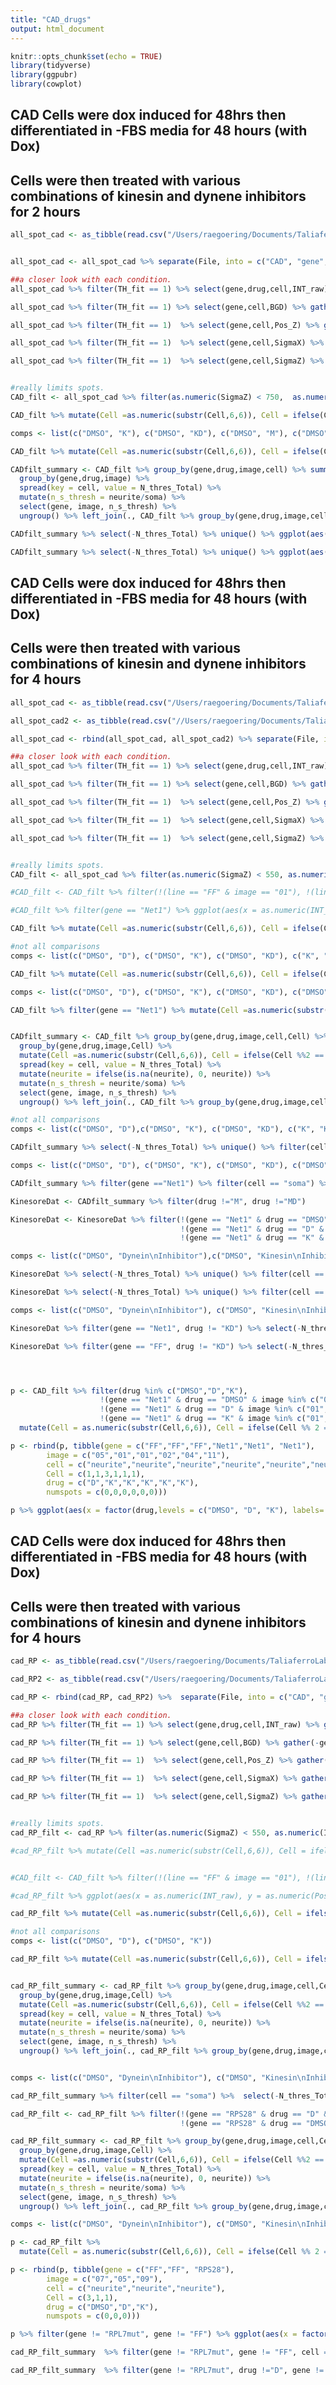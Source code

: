 ```yaml
---
title: "CAD_drugs"
output: html_document
---
```


```r
knitr::opts_chunk$set(echo = TRUE)
library(tidyverse)
library(ggpubr)
library(cowplot)
```

## CAD Cells were dox induced for 48hrs then differentiated in -FBS media for 48 hours (with Dox)
## Cells were then treated with various combinations of kinesin and dynene inhibitors for 2 hours


```r
all_spot_cad <- as_tibble(read.csv("/Users/raegoering/Documents/TaliaferroLab/IEC_FISH/22.02.21_CAD_Drugs/Results/_FISH-QUANT__all_spots_220221.txt", header = TRUE, skip = 13, sep = "\t"))


all_spot_cad <- all_spot_cad %>% separate(File, into = c("CAD", "gene", "drug", "image", "stack"), sep = "_") %>%  mutate(cell = as.numeric(substr(Cell, 6, 6)), cell = ifelse(cell %% 2 == 0, "neurite", "soma"), image = substr(image,1,2)) %>% select(gene,drug, image, cell, everything(), -stack) 

```

```r

##a closer look with each condition.
all_spot_cad %>% filter(TH_fit == 1) %>% select(gene,drug,cell,INT_raw) %>% gather(-gene,-drug,-cell,key = "param", value = "value") %>% mutate(value = as.numeric(value)) %>% ggplot(aes(y=value, group = gene, fill = gene)) + geom_density(alpha = 0.5) + theme_cowplot() + ylim(750,2500) + facet_grid(.~cell) + geom_hline(yintercept = 1600)

all_spot_cad %>% filter(TH_fit == 1) %>% select(gene,cell,BGD) %>% gather(-gene,-cell,key = "param", value = "value") %>% mutate(value = as.numeric(value)) %>% ggplot(aes(y=value, group = gene, fill = gene)) + geom_density(alpha = 0.5) + theme_cowplot() + ylim(500,1200) + facet_grid(.~cell) + geom_hline(yintercept = 700)

all_spot_cad %>% filter(TH_fit == 1)  %>% select(gene,cell,Pos_Z) %>% gather(-gene,-cell,key = "param", value = "value") %>% mutate(value = as.numeric(value)) %>% ggplot(aes(y=value, group = gene, fill = gene)) + geom_density(alpha = 0.5) + theme_cowplot()  + facet_grid(.~cell) + geom_hline(yintercept = 900) + geom_hline(yintercept = 9000)

all_spot_cad %>% filter(TH_fit == 1)  %>% select(gene,cell,SigmaX) %>% gather(-gene,-cell,key = "param", value = "value") %>% mutate(value = as.numeric(value)) %>% ggplot(aes(y=value, group = gene, fill = gene)) + geom_density(alpha = 0.5) + theme_cowplot()  + facet_grid(.~cell) + geom_hline(yintercept = 450)

all_spot_cad %>% filter(TH_fit == 1)  %>% select(gene,cell,SigmaZ) %>% gather(-gene,-cell,key = "param", value = "value") %>% mutate(value = as.numeric(value)) %>% ggplot(aes(y=value, group = gene, fill = gene)) + geom_density(alpha = 0.5) + theme_cowplot() + facet_grid(.~cell) + geom_hline(yintercept = 750)


#really limits spots.
CAD_filt <- all_spot_cad %>% filter(as.numeric(SigmaZ) < 750,  as.numeric(INT_raw) > 1600, as.numeric(INT_raw) < 3000, as.numeric(Pos_Z) > 1400, as.numeric(Pos_Z) < 9000)

```

```r

CAD_filt %>% mutate(Cell =as.numeric(substr(Cell,6,6)), Cell = ifelse(Cell %%2 == 0, Cell-1,Cell)) %>%  group_by(gene,drug,image,cell,Cell) %>% summarize(numspots = n()) %>% ggplot(aes(x = drug, y = numspots, fill = gene)) + geom_boxplot() + theme_cowplot() + facet_grid(cell~gene, scales = "free_y")

comps <- list(c("DMSO", "K"), c("DMSO", "KD"), c("DMSO", "M"), c("DMSO", "MD"), c("DMSO", "KM"), c("DMSO", "KMD"), c("K", "KD"), c("M", "MD"), c("KM", "KMD"))

CAD_filt %>% mutate(Cell =as.numeric(substr(Cell,6,6)), Cell = ifelse(Cell %%2 == 0, Cell-1,Cell)) %>%  group_by(gene,drug,image,cell,Cell) %>% summarize(numspots = n()) %>% filter(cell == "neurite") %>% ggplot(aes(x = factor(drug,levels = c("DMSO", "D", "K", "KD", "M", "MD", "KM", "KMD")), y = numspots)) + geom_boxplot(aes(fill = gene), outlier.shape = NA) + theme_cowplot() + stat_compare_means(comparisons = comps, method = "t.test", label = "p.signif", size = 7, hide.ns = TRUE, vjust = 0.5) + labs(x = "", y = "Spots in Neurite") + guides(fill = "none")  + facet_grid(gene~.)  + EnvStats::stat_n_text(y.pos = 0)

CADfilt_summary <- CAD_filt %>% group_by(gene,drug,image,cell) %>% summarize(N_thres_Total = n()) %>% ungroup() %>% select(gene, drug, image, cell, N_thres_Total) %>% 
  group_by(gene,drug,image) %>% 
  spread(key = cell, value = N_thres_Total) %>%
  mutate(n_s_thresh = neurite/soma) %>% 
  select(gene, image, n_s_thresh) %>% 
  ungroup() %>% left_join(., CAD_filt %>% group_by(gene,drug,image,cell) %>% summarize(N_thres_Total = n()) %>% ungroup() %>% select(gene, drug, image, cell, N_thres_Total)) 

CADfilt_summary %>% select(-N_thres_Total) %>% unique() %>% ggplot(aes(x = factor(drug,levels = c("DMSO", "D", "K", "KD", "M", "MD", "KM", "KMD")), y = n_s_thresh))  + geom_boxplot(aes(fill = gene),outlier.shape = NA) + geom_point(alpha = 0.25, position = "jitter") + theme_cowplot() + stat_compare_means(comparisons = comps, method = "t.test", label = "p.signif", size = 7, hide.ns = TRUE,vjust = 0.5) + labs(x = "", y = "Spots in Neurite/Soma") + guides(fill = "none") + scale_fill_manual(values = c("#808080", "#95e7d9")) + facet_grid(gene~.) + EnvStats::stat_n_text(y.pos = -0.05)

CADfilt_summary %>% select(-N_thres_Total) %>% unique() %>% ggplot(aes(x = gene, y = n_s_thresh))  + geom_boxplot(aes(fill = gene),outlier.shape = NA) + geom_point(alpha = 0.25, position = "jitter") + theme_cowplot() + stat_compare_means(comparisons = list(c("FF","Net1")), method = "t.test", label = "p.signif", size = 7, hide.ns = TRUE,vjust = 0.5) + labs(x = "", y = "Spots in Neurite/Soma") + guides(fill = "none") + scale_fill_manual(values = c("#808080", "#95e7d9")) + facet_grid(.~factor(drug,levels = c("DMSO", "D", "K", "KD", "M", "MD", "KM", "KMD"))) + EnvStats::stat_n_text(y.pos = -0.05)


```


## CAD Cells were dox induced for 48hrs then differentiated in -FBS media for 48 hours (with Dox)
## Cells were then treated with various combinations of kinesin and dynene inhibitors for 4 hours


```r
all_spot_cad <- as_tibble(read.csv("/Users/raegoering/Documents/TaliaferroLab/IEC_FISH/22.02.24_CAD_4hr_Drugs/Results/_FISH-QUANT__all_spots_220225.txt", header = TRUE, skip = 13, sep = "\t"))

all_spot_cad2 <- as_tibble(read.csv("//Users/raegoering/Documents/TaliaferroLab/IEC_FISH/22.02.24_CAD_4hr_Drugs/Results/_FISH-QUANT__all_spots_220228.txt", header = TRUE, skip = 13, sep = "\t"))

all_spot_cad <- rbind(all_spot_cad, all_spot_cad2) %>% separate(File, into = c("CAD", "gene", "drug", "image", "stack"), sep = "_") %>%  mutate(cell = as.numeric(substr(Cell, 6, 6)), cell = ifelse(cell %% 2 == 0, "neurite", "soma"), image = substr(image,1,2)) %>% select(gene,drug, image, cell, everything(), -stack) 

```

```r

##a closer look with each condition.
all_spot_cad %>% filter(TH_fit == 1) %>% select(gene,drug,cell,INT_raw) %>% gather(-gene,-drug,-cell,key = "param", value = "value") %>% mutate(value = as.numeric(value)) %>% ggplot(aes(y=value, group = gene, fill = gene)) + geom_density(alpha = 0.5) + theme_cowplot() + ylim(0,5000) + facet_grid(.~cell) + geom_hline(yintercept = 800)

all_spot_cad %>% filter(TH_fit == 1) %>% select(gene,cell,BGD) %>% gather(-gene,-cell,key = "param", value = "value") %>% mutate(value = as.numeric(value)) %>% ggplot(aes(y=value, group = gene, fill = gene)) + geom_density(alpha = 0.5) + theme_cowplot() + facet_grid(.~cell) 

all_spot_cad %>% filter(TH_fit == 1)  %>% select(gene,cell,Pos_Z) %>% gather(-gene,-cell,key = "param", value = "value") %>% mutate(value = as.numeric(value)) %>% ggplot(aes(y=value, group = gene, fill = gene)) + geom_density(alpha = 0.5) + theme_cowplot()  + facet_grid(.~cell) + geom_hline(yintercept = 500) + geom_hline(yintercept = 9000)

all_spot_cad %>% filter(TH_fit == 1)  %>% select(gene,cell,SigmaX) %>% gather(-gene,-cell,key = "param", value = "value") %>% mutate(value = as.numeric(value)) %>% ggplot(aes(y=value, group = gene, fill = gene)) + geom_density(alpha = 0.5) + theme_cowplot()  + facet_grid(.~cell) + geom_hline(yintercept = 450)

all_spot_cad %>% filter(TH_fit == 1)  %>% select(gene,cell,SigmaZ) %>% gather(-gene,-cell,key = "param", value = "value") %>% mutate(value = as.numeric(value)) %>% ggplot(aes(y=value, group = gene, fill = gene)) + geom_density(alpha = 0.5) + theme_cowplot() + facet_grid(.~cell) + geom_hline(yintercept = 550)


#really limits spots.
CAD_filt <- all_spot_cad %>% filter(as.numeric(SigmaZ) < 550, as.numeric(INT_raw) > 1500, as.numeric(Pos_Z) > 500, as.numeric(Pos_Z) < 9000, as.numeric(BGD) < 400)

#CAD_filt <- CAD_filt %>% filter(!(line == "FF" & image == "01"), !(line == "RPL7" & image == "03"), !(line == "RPL7mut" & image == "01"))

#CAD_filt %>% filter(gene == "Net1") %>% ggplot(aes(x = as.numeric(INT_raw), y = as.numeric(Pos_Z))) + geom_density2d() + facet_grid(drug~cell)
```

```r

CAD_filt %>% mutate(Cell =as.numeric(substr(Cell,6,6)), Cell = ifelse(Cell %%2 == 0, Cell-1,Cell)) %>%  group_by(gene,drug,image,cell,Cell) %>% summarize(numspots = n()) %>% ggplot(aes(x = drug, y = numspots, fill = gene)) + geom_boxplot() + theme_cowplot() + facet_grid(cell~gene, scales = "free_y") + guides(fill = "none")

#not all comparisons
comps <- list(c("DMSO", "D"), c("DMSO", "K"), c("DMSO", "KD"), c("K", "KD"))

CAD_filt %>% mutate(Cell =as.numeric(substr(Cell,6,6)), Cell = ifelse(Cell %%2 == 0, Cell-1,Cell)) %>%  group_by(gene,drug,image,cell,Cell) %>% summarize(numspots = n()) %>% filter(cell == "neurite") %>% ggplot(aes(x = factor(drug,levels = c("DMSO", "D", "K", "KD", "M", "MD", "KM", "KMD")), y = numspots)) + geom_boxplot(aes(fill = gene), outlier.shape = NA) + theme_cowplot() + stat_compare_means(comparisons = comps, method = "t.test", label = "p.signif", size = 7, hide.ns = TRUE, vjust = 0.5) + labs(x = "", y = "Spots in Neurite") + guides(fill = "none")  + facet_grid(gene~.)  + EnvStats::stat_n_text(y.pos = 0)

comps <- list(c("DMSO", "D"), c("DMSO", "K"), c("DMSO", "KD"), c("DMSO", "M"), c("DMSO", "MD"), c("K", "KD"), c("M", "MD"))

CAD_filt %>% filter(gene == "Net1") %>% mutate(Cell =as.numeric(substr(Cell,6,6)), Cell = ifelse(Cell %%2 == 0, Cell-1,Cell)) %>%  group_by(gene,drug,image,cell,Cell) %>% summarize(numspots = n()) %>% filter(cell == "neurite") %>% ggplot(aes(x = factor(drug,levels = c("DMSO", "D", "K", "KD", "M", "MD", "KM", "KMD")), y = numspots)) + geom_boxplot(aes(fill = gene), outlier.shape = NA) + theme_cowplot() + stat_compare_means(comparisons = comps, method = "t.test", label = "p.signif", size = 7, hide.ns = TRUE, vjust = 0.5) + labs(x = "", y = "Spots in Neurite") + guides(fill = "none")  + facet_grid(gene~.)  + EnvStats::stat_n_text(y.pos = 0)


CADfilt_summary <- CAD_filt %>% group_by(gene,drug,image,cell,Cell) %>% summarize(N_thres_Total = n()) %>% ungroup() %>% select(gene, drug, image, cell,Cell, N_thres_Total) %>% 
  group_by(gene,drug,image,Cell) %>% 
  mutate(Cell =as.numeric(substr(Cell,6,6)), Cell = ifelse(Cell %%2 == 0, Cell-1,Cell)) %>% 
  spread(key = cell, value = N_thres_Total) %>%
  mutate(neurite = ifelse(is.na(neurite), 0, neurite)) %>% 
  mutate(n_s_thresh = neurite/soma) %>% 
  select(gene, image, n_s_thresh) %>% 
  ungroup() %>% left_join(., CAD_filt %>% group_by(gene,drug,image,cell,Cell) %>% summarize(N_thres_Total = n()) %>% ungroup() %>% select(gene, drug, image, cell, N_thres_Total)) 

#not all comparisons
comps <- list(c("DMSO", "D"),c("DMSO", "K"), c("DMSO", "KD"), c("K", "KD"))

CADfilt_summary %>% select(-N_thres_Total) %>% unique() %>% filter(cell == "soma") %>% ggplot(aes(x = factor(drug,levels = c("DMSO", "D", "K", "KD", "M", "MD", "KM", "KMD")), y = n_s_thresh))  + geom_boxplot(aes(fill = gene),outlier.shape = NA) + geom_point(alpha = 0.25, position = "jitter") + theme_cowplot() + stat_compare_means(comparisons = comps, method = "t.test", label = "p.signif", size = 7, hide.ns = TRUE,vjust = 0.5) + labs(x = "", y = "Spots in Neurite/Soma") + guides(fill = "none") + scale_fill_manual(values = c("#808080", "#95e7d9")) + facet_grid(gene~.) + EnvStats::stat_n_text(y.pos = -0.05)

comps <- list(c("DMSO", "D"), c("DMSO", "K"), c("DMSO", "KD"), c("DMSO", "M"), c("DMSO", "MD"), c("K", "KD"), c("M", "MD"))

CADfilt_summary %>% filter(gene =="Net1") %>% filter(cell == "soma") %>%  select(-N_thres_Total) %>% unique() %>% ggplot(aes(x = factor(drug,levels = c("DMSO", "D", "K", "KD", "M", "MD", "KM", "KMD")), y = n_s_thresh))  + geom_boxplot(aes(fill = gene),outlier.shape = NA) + geom_point(alpha = 0.25, position = "jitter") + theme_cowplot() + stat_compare_means(comparisons = comps, method = "t.test", label = "p.signif", size = 7, hide.ns = TRUE,vjust = 0.5) + labs(x = "", y = "Spots in Neurite/Soma") + guides(fill = "none") + scale_fill_manual(values = c("#95e7d9")) + facet_grid(gene~.) + EnvStats::stat_n_text(y.pos = -0.05)

```


```r
KinesoreDat <- CADfilt_summary %>% filter(drug !="M", drug !="MD")

KinesoreDat <- KinesoreDat %>% filter(!(gene == "Net1" & drug == "DMSO" & image %in% c("02")),
                                      !(gene == "Net1" & drug == "D" & image %in% c("01", "02")),
                                      !(gene == "Net1" & drug == "K" & image %in% c("01", "12","08","09","10")))

comps <- list(c("DMSO", "Dynein\nInhibitor"),c("DMSO", "Kinesin\nInhibitor"), c("DMSO", "Both"), c("Kinesin\nInhibitor", "Both"))

KinesoreDat %>% select(-N_thres_Total) %>% unique() %>% filter(cell == "soma") %>% ggplot(aes(x = factor(drug,levels = c("DMSO", "D", "K", "KD"), labels= c("DMSO","Dynein\nInhibitor","Kinesin\nInhibitor","Both")), y = n_s_thresh))  + geom_boxplot(aes(fill = gene),outlier.shape = NA) + geom_point(alpha = 0.25, position = "jitter") + theme_cowplot() + stat_compare_means(comparisons = comps, method = "t.test", label = "p.signif", size = 7, hide.ns = TRUE,vjust = 0.5, label.y = c(0.7,0.8,0.9,0.6)) + labs(x = "", y = "Spots in Neurite/Soma") + guides(fill = "none") + scale_fill_manual(values = c("#808080", "#95e7d9")) + facet_grid(gene~.) + EnvStats::stat_n_text(y.pos = -0.05) + coord_cartesian(ylim = c(-0.1,1))

KinesoreDat %>% select(-N_thres_Total) %>% unique() %>% filter(cell == "soma")%>% ggplot(aes(x = gene, y = n_s_thresh))  + geom_boxplot(aes(fill = gene),outlier.shape = NA) + geom_point(alpha = 0.25, position = "jitter") + theme_cowplot() + stat_compare_means(comparisons = list(c("FF","Net1")), method = "t.test", label = "p.signif", size = 7, hide.ns = TRUE,vjust = 0.5, label.y = 0.60) + labs(x = "", y = "Spots in Neurite/Soma") + guides(fill = "none") + scale_fill_manual(values = c("#808080", "#95e7d9")) + facet_grid(.~factor(drug,levels = c("DMSO", "D", "K", "KD"), labels= c("DMSO","Dynein\nInhibitor","Kinesin\nInhibitor","Both"))) + EnvStats::stat_n_text(y.pos = -0.05) + coord_cartesian(ylim=c(0, 0.7))

```

```r
comps <- list(c("DMSO", "Dynein\nInhibitor"), c("DMSO", "Kinesin\nInhibitor"))

KinesoreDat %>% filter(gene == "Net1", drug != "KD") %>% select(-N_thres_Total) %>% unique() %>% filter(cell == "soma") %>% ggplot(aes(x = factor(drug,levels = c("DMSO", "D", "K"), labels= c("DMSO","Dynein\nInhibitor","Kinesin\nInhibitor")), y = n_s_thresh))  + geom_boxplot(aes(fill = gene),outlier.shape = NA, width = 0.5) + theme_cowplot() + stat_compare_means(comparisons = comps, method = "t.test", label = "p.signif", size = 7, hide.ns = TRUE,vjust = 0.5, label.y = c(1.2,1.4)) + labs(x = "", y = "Net1 3'UTR Reporter Transcripts\nin Neurite/Soma") + guides(fill = "none") + scale_fill_manual(values = "#95e7d9") + EnvStats::stat_n_text(y.pos = -0.05) + coord_cartesian(ylim = c(-0.1,1.5)) + theme(strip.background = element_rect(color = "white", fill = "white"))

KinesoreDat %>% filter(gene == "FF", drug != "KD") %>% select(-N_thres_Total) %>% unique() %>% filter(cell == "soma") %>% ggplot(aes(x = factor(drug,levels = c("DMSO", "D", "K"), labels= c("DMSO","Dynein\nInhibitor","Kinesin\nInhibitor")), y = n_s_thresh))  + geom_boxplot(aes(fill = gene),outlier.shape = NA, width = 0.5) + theme_cowplot() + stat_compare_means(comparisons = comps, method = "t.test", label = "p.signif", size = 7, hide.ns = TRUE,vjust = 0.5, label.y = c(1.2,1.4), tip.length = 0.15) + labs(x = "", y = "Firefly Reporter Transcripts\nin Neurite/Soma") + guides(fill = "none") + scale_fill_manual(values = "#808080") + EnvStats::stat_n_text(y.pos = -0.05) + coord_cartesian(ylim = c(-0.1,1.5)) + theme(strip.background = element_rect(color = "white", fill = "white"))




p <- CAD_filt %>% filter(drug %in% c("DMSO","D","K"),
                    !(gene == "Net1" & drug == "DMSO" & image %in% c("02")),
                    !(gene == "Net1" & drug == "D" & image %in% c("01", "02")),
                    !(gene == "Net1" & drug == "K" & image %in% c("01", "12","08","09","10"))) %>% 
  mutate(Cell = as.numeric(substr(Cell,6,6)), Cell = ifelse(Cell %% 2 == 0, Cell-1, Cell)) %>% group_by(gene,drug,image,cell,Cell) %>% summarize(numspots = n())

p <- rbind(p, tibble(gene = c("FF","FF","FF","Net1","Net1", "Net1"),
        image = c("05","01","01","02","04","11"),
        cell = c("neurite","neurite","neurite","neurite","neurite","neurite"),
        Cell = c(1,1,3,1,1,1),
        drug = c("D","K","K","K","K","K"),
        numspots = c(0,0,0,0,0,0)))

p %>% ggplot(aes(x = factor(drug,levels = c("DMSO", "D", "K"), labels= c("DMSO","Dynein\nInhibitor","Kinesin\nInhibitor")), y = numspots, fill = gene)) + geom_boxplot(outlier.shape = NA) + theme_cowplot() + facet_grid(cell~gene, scales = "free_y") + guides(fill = "none") + labs(x = "", y = "Total Reporter Transcripts") + scale_fill_manual(values = c("#808080", "#95e7d9")) + theme(strip.background = element_rect(color = "white", fill = "white")) + EnvStats::stat_n_text(y.pos = -10)

```


## CAD Cells were dox induced for 48hrs then differentiated in -FBS media for 48 hours (with Dox)
## Cells were then treated with various combinations of kinesin and dynene inhibitors for 4 hours


```r
cad_RP <- as_tibble(read.csv("/Users/raegoering/Documents/TaliaferroLab/IEC_FISH/22.04.08_CADRPdrug/Results/_FISH-QUANT__all_spots_220408.txt", header = TRUE, skip = 13, sep = "\t"))

cad_RP2 <- as_tibble(read.csv("/Users/raegoering/Documents/TaliaferroLab/IEC_FISH/22.04.08_CADRPdrug/Results/_FISH-QUANT__all_spots_220412.txt", header = TRUE, skip = 13, sep = "\t"))

cad_RP <- rbind(cad_RP, cad_RP2) %>%  separate(File, into = c("CAD", "gene", "drug", "image", "stack"), sep = "_") %>%  mutate(cell = as.numeric(substr(Cell, 6, 6)), cell = ifelse(cell %% 2 == 0, "neurite", "soma"), image = substr(image,1,2)) %>% select(gene,drug, image, cell, everything(), -stack) 

```

```r

##a closer look with each condition.
cad_RP %>% filter(TH_fit == 1) %>% select(gene,drug,cell,INT_raw) %>% gather(-gene,-drug,-cell,key = "param", value = "value") %>% mutate(value = as.numeric(value)) %>% ggplot(aes(y=value, group = gene, fill = gene)) + geom_density(alpha = 0.5) + theme_cowplot() + ylim(0,3000) + facet_grid(.~cell) + geom_hline(yintercept = 1200)

cad_RP %>% filter(TH_fit == 1) %>% select(gene,cell,BGD) %>% gather(-gene,-cell,key = "param", value = "value") %>% mutate(value = as.numeric(value)) %>% ggplot(aes(y=value, group = gene, fill = gene)) + geom_density(alpha = 0.5) + theme_cowplot() + facet_grid(.~cell) 

cad_RP %>% filter(TH_fit == 1)  %>% select(gene,cell,Pos_Z) %>% gather(-gene,-cell,key = "param", value = "value") %>% mutate(value = as.numeric(value)) %>% ggplot(aes(y=value, group = gene, fill = gene)) + geom_density(alpha = 0.5) + theme_cowplot()  + facet_grid(.~cell) + geom_hline(yintercept = 500) + geom_hline(yintercept = 10000)

cad_RP %>% filter(TH_fit == 1)  %>% select(gene,cell,SigmaX) %>% gather(-gene,-cell,key = "param", value = "value") %>% mutate(value = as.numeric(value)) %>% ggplot(aes(y=value, group = gene, fill = gene)) + geom_density(alpha = 0.5) + theme_cowplot()  + facet_grid(.~cell) + geom_hline(yintercept = 450)

cad_RP %>% filter(TH_fit == 1)  %>% select(gene,cell,SigmaZ) %>% gather(-gene,-cell,key = "param", value = "value") %>% mutate(value = as.numeric(value)) %>% ggplot(aes(y=value, group = gene, fill = gene)) + geom_density(alpha = 0.5) + theme_cowplot() + facet_grid(.~cell) + geom_hline(yintercept = 550)


#really limits spots.
cad_RP_filt <- cad_RP %>% filter(as.numeric(SigmaZ) < 550, as.numeric(INT_raw) > 1200, as.numeric(Pos_Z) > 500, as.numeric(Pos_Z) < 10000)

#cad_RP_filt %>% mutate(Cell =as.numeric(substr(Cell,6,6)), Cell = ifelse(Cell %%2 == 0, Cell-1,Cell)) %>%  group_by(gene,drug,image,cell,Cell) %>% summarize(numspots = n()) %>% spread(cell, numspots) %>% ggplot(aes(x = image, y = neurite/soma, color = gene)) + geom_boxplot(position = "dodge") + facet_grid(gene~factor(drug, levels = c("DMSO","K","D"))) 


#CAD_filt <- CAD_filt %>% filter(!(line == "FF" & image == "01"), !(line == "RPL7" & image == "03"), !(line == "RPL7mut" & image == "01"))

#cad_RP_filt %>% ggplot(aes(x = as.numeric(INT_raw), y = as.numeric(Pos_Z))) + geom_density2d() + facet_grid(drug~gene)
```

```r

cad_RP_filt %>% mutate(Cell =as.numeric(substr(Cell,6,6)), Cell = ifelse(Cell %%2 == 0, Cell-1,Cell)) %>%  group_by(gene,drug,image,cell,Cell) %>% summarize(numspots = n()) %>% ggplot(aes(x = drug, y = numspots, fill = gene, alpha = gene)) + geom_boxplot(outlier.shape = NA) + theme_cowplot() + facet_grid(cell~gene, scales = "free_y") + guides(fill = "none",alpha = "none")  + scale_fill_manual(values = c("#808080","#e8c040", "#e8c040", "#b82080")) + scale_alpha_manual(values = c(1, 1, 0.5, 1)) + EnvStats::stat_n_text()

#not all comparisons
comps <- list(c("DMSO", "D"), c("DMSO", "K"))

cad_RP_filt %>% mutate(Cell =as.numeric(substr(Cell,6,6)), Cell = ifelse(Cell %%2 == 0, Cell-1,Cell)) %>%  group_by(gene,drug,image,cell,Cell) %>% summarize(numspots = n()) %>% filter(cell == "neurite") %>% ggplot(aes(x = factor(drug,levels = c("DMSO", "D", "K")), y = numspots)) + geom_boxplot(aes(fill = gene), outlier.shape = NA) + theme_cowplot() + stat_compare_means(comparisons = comps, method = "t.test", label = "p.signif", size = 7, hide.ns = TRUE, vjust = 0.5, label.y = c(40,50)) + labs(x = "", y = "Spots in Neurite") + guides(fill = "none")  + facet_grid(.~gene)  + EnvStats::stat_n_text(y.pos = -2) + scale_x_discrete(limits = c("DMSO","D","K")) + coord_cartesian(ylim = c(-4,65))  + scale_fill_manual(values = c("#808080","#e8c040", "#e8c040", "#b82080")) + scale_alpha_manual(values = c(1,1,0.5,1))


cad_RP_filt_summary <- cad_RP_filt %>% group_by(gene,drug,image,cell,Cell) %>% summarize(N_thres_Total = n()) %>% ungroup() %>% select(gene, drug, image, cell,Cell, N_thres_Total) %>% 
  group_by(gene,drug,image,Cell) %>% 
  mutate(Cell =as.numeric(substr(Cell,6,6)), Cell = ifelse(Cell %%2 == 0, Cell-1,Cell)) %>% 
  spread(key = cell, value = N_thres_Total) %>%
  mutate(neurite = ifelse(is.na(neurite), 0, neurite)) %>% 
  mutate(n_s_thresh = neurite/soma) %>% 
  select(gene, image, n_s_thresh) %>% 
  ungroup() %>% left_join(., cad_RP_filt %>% group_by(gene,drug,image,cell,Cell) %>% summarize(N_thres_Total = n()) %>% ungroup() %>% select(gene, drug, image, cell, N_thres_Total)) 


comps <- list(c("DMSO", "Dynein\nInhibitor"), c("DMSO", "Kinesin\nInhibitor"))

cad_RP_filt_summary %>% filter(cell == "soma") %>%  select(-N_thres_Total) %>% unique() %>% ggplot(aes(x = factor(drug,levels = c("DMSO", "D", "K"), labels = c("DMSO", "Dynein\nInhibitor", "Kinesin\nInhibitor")), y = n_s_thresh)) + geom_boxplot(aes(fill = gene, alpha = gene),outlier.shape = NA) + theme_cowplot() + stat_compare_means(comparisons = comps, method = "t.test", label = "p.signif", size = 7, hide.ns = TRUE,vjust = 0.5) + labs(x = "", y = "Spots in Neurite/Soma") + guides(fill = "none", alpha = "none") + scale_fill_manual(values = c("#808080","#e8c040", "#e8c040", "#b82080")) + scale_alpha_manual(values = c(1,1,0.5,1)) + facet_grid(.~gene) + EnvStats::stat_n_text(y.pos = -0.01) + theme(strip.background = element_rect(color = "white", fill = "white"))

```


```r
cad_RP_filt <- cad_RP_filt %>% filter(!(gene == "RPS28" & drug == "D" & image %in% c("03", "04")),
                                      !(gene == "RPS28" & drug == "DMSO" & image %in% c("14","10")))

cad_RP_filt_summary <- cad_RP_filt %>% group_by(gene,drug,image,cell,Cell) %>% summarize(N_thres_Total = n()) %>% ungroup() %>% select(gene, drug, image, cell,Cell, N_thres_Total) %>% 
  group_by(gene,drug,image,Cell) %>% 
  mutate(Cell =as.numeric(substr(Cell,6,6)), Cell = ifelse(Cell %%2 == 0, Cell-1,Cell)) %>% 
  spread(key = cell, value = N_thres_Total) %>%
  mutate(neurite = ifelse(is.na(neurite), 0, neurite)) %>% 
  mutate(n_s_thresh = neurite/soma) %>% 
  select(gene, image, n_s_thresh) %>% 
  ungroup() %>% left_join(., cad_RP_filt %>% group_by(gene,drug,image,cell,Cell) %>% summarize(N_thres_Total = n()) %>% ungroup() %>% select(gene, drug, image, cell, N_thres_Total)) 

comps <- list(c("DMSO", "Dynein\nInhibitor"), c("DMSO", "Kinesin\nInhibitor"))

p <- cad_RP_filt %>% 
  mutate(Cell = as.numeric(substr(Cell,6,6)), Cell = ifelse(Cell %% 2 == 0, Cell-1, Cell)) %>% group_by(gene,drug,image,cell,Cell) %>% summarize(numspots = n())

p <- rbind(p, tibble(gene = c("FF","FF", "RPS28"),
        image = c("07","05","09"),
        cell = c("neurite","neurite","neurite"),
        Cell = c(3,1,1),
        drug = c("DMSO","D","K"),
        numspots = c(0,0,0)))

p %>% filter(gene != "RPL7mut", gene != "FF") %>% ggplot(aes(x = factor(drug,levels = c("DMSO", "D", "K"), labels = c("DMSO", "Dynein\nInhibitor", "Kinesin\nInhibitor")), y = numspots)) + geom_boxplot(aes(fill = gene, alpha = gene),outlier.shape = NA) + theme_cowplot() + stat_compare_means(comparisons = comps, method = "t.test", label = "p.signif", size = 7, hide.ns = TRUE,vjust = 0.5) + labs(x = "", y = "Total Reporter Transcripts") + facet_grid(cell~gene, scales = "free_y") + guides(fill = "none",alpha = "none")  + scale_fill_manual(values = c("#e8c040", "#b82080")) + scale_alpha_manual(values = c(1, 1)) + EnvStats::stat_n_text() + theme(strip.background = element_rect(color = "white", fill = "white"))

cad_RP_filt_summary  %>% filter(gene != "RPL7mut", gene != "FF", cell == "soma") %>%  select(-N_thres_Total) %>% unique() %>% ggplot(aes(x = factor(drug,levels = c("DMSO", "D", "K"), labels = c("DMSO", "Dynein\nInhibitor", "Kinesin\nInhibitor")), y = n_s_thresh)) + geom_boxplot(aes(fill = gene, alpha = gene),outlier.shape = NA) + theme_cowplot() + stat_compare_means(comparisons = comps, method = "t.test", label = "p.signif", size = 7, hide.ns = TRUE,vjust = 0.5) + labs(x = "", y = "Spots in Neurite/Soma") + guides(fill = "none", alpha = "none") + scale_fill_manual(values = c("#e8c040", "#b82080")) + scale_alpha_manual(values = c(1,1)) + facet_grid(.~gene) + EnvStats::stat_n_text(y.pos = -0.01) + theme(strip.background = element_rect(color = "white", fill = "white"))

```

```r
cad_RP_filt_summary  %>% filter(gene != "RPL7mut", drug !="D", gene != "FF", cell == "soma") %>%  select(-N_thres_Total) %>% unique() %>% ggplot(aes(x = factor(drug,levels = c("DMSO", "K"), labels = c("DMSO", "Kinesin\nInhibitor")), y = n_s_thresh)) + geom_boxplot(aes(fill = gene, alpha = gene),outlier.shape = NA) + theme_cowplot() + stat_compare_means(comparisons = list(c("DMSO", "Kinesin\nInhibitor")), method = "t.test", label = "p.signif", size = 7, hide.ns = TRUE,vjust = 0.5, label.y = 0.15) + labs(x = "", y = "Reporter Transcripts\nin Neurite/Soma") + guides(fill = "none", alpha = "none") + scale_fill_manual(values = c("#e8c040", "#b82080")) + scale_alpha_manual(values = c(1,1)) + facet_grid(.~gene) + EnvStats::stat_n_text(y.pos = -0.01) + theme(strip.background = element_rect(color = "white", fill = "white"))

```